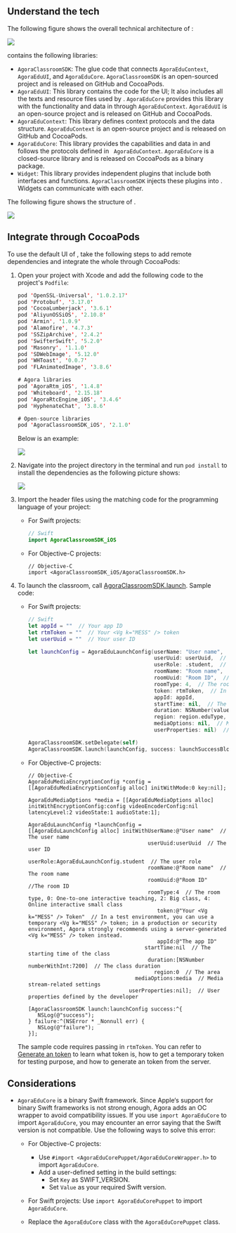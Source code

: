 <PlatformWrapper platform="ios">

## Understand the tech

The following figure shows the overall technical architecture of <Vg k="FC"/>:

![](https://web-cdn.agora.io/docs-files/1653557375318)

<Vg k="FC"/> contains the following libraries:

- `AgoraClassroomSDK`: The glue code that connects `AgoraEduContext`, `AgoraEduUI`, and `AgoraEduCore`. `AgoraClassroomSDK` is an open-sourced project and is released on GitHub and CocoaPods.
- `AgoraEduUI`: This library contains the code for the UI; It also includes all the texts and resource files used by <Vg k="FC"/>. `AgoraEduCore` provides this library with the functionality and data in <Vg k="FC"/> through `AgoraEduContext`. `AgoraEduUI` is an open-source project and is released on GitHub and CocoaPods.
- `AgoraEduContext`: This library defines context protocols and the data structure. `AgoraEduContext` is an open-source project and is released on GitHub and CocoaPods.
- `AgoraEduCore`: This library provides the capabilities and data in <Vg k="FC"/> and follows the protocols defined in ` AgoraEduContext`. `AgoraEduCore` is a closed-source library and is released on CocoaPods as a binary package.
- `Widget`: This library provides independent plugins that include both interfaces and functions. `AgoraClassroomSDK` injects these plugins into <Vg k="FC"/>. Widgets can communicate with each other.

The following figure shows the structure of <Vg k="FC"/>.

<img src="https://web-cdn.agora.io/docs-files/1650596184055" />

## Integrate <Vg k="FC"/> through CocoaPods

To use the default UI of <Vg k="FC"/>, take the following steps to add remote dependencies and integrate the whole <Vg k="FC"/> through CocoaPods:

1. Open your project with Xcode and add the following code to the project's `Podfile`:

    ```swift
    pod 'OpenSSL-Universal', '1.0.2.17'
    pod 'Protobuf', '3.17.0'
    pod 'CocoaLumberjack', '3.6.1'
    pod 'AliyunOSSiOS', '2.10.8'
    pod 'Armin', '1.0.9'
    pod 'Alamofire', '4.7.3'
    pod 'SSZipArchive', '2.4.2'
    pod 'SwifterSwift', '5.2.0'
    pod 'Masonry', '1.1.0'
    pod 'SDWebImage', '5.12.0'
    pod 'WHToast', '0.0.7'
    pod 'FLAnimatedImage', '3.8.6'

    # Agora libraries
    pod 'AgoraRtm_iOS', '1.4.8'
    pod 'Whiteboard', '2.15.18'
    pod 'AgoraRtcEngine_iOS', '3.4.6'
    pod 'HyphenateChat', '3.8.6'

    # Open-source libraries
    pod 'AgoraClassroomSDK_iOS', '2.1.0'
    ```

    Below is an example:

    <img src="https://web-cdn.agora.io/docs-files/1650596371481" />

2. Navigate into the project directory in the terminal and run `pod install` to install the dependencies as the following picture shows:

    <img src="https://web-cdn.agora.io/docs-files/1650596467294" />

3. Import the header files using the matching code for the programming language of your project:

    - For Swift projects:
        ```swift
        // Swift
        import AgoraClassroomSDK_iOS
        ```

    - For Objective-C projects:
        ```objc
        // Objective-C
        import <AgoraClassroomSDK_iOS/AgoraClassroomSDK.h>
        ```

4. To launch the classroom, call [AgoraClassroomSDK.launch](../reference/classroom-sdk#launch). Sample code:

    - For Swift projects:
        ```swift
        // Swift
        let appId = ""  // Your app ID
        let rtmToken = ""  // Your <Vg k="MESS" /> token
        let userUuid = ""  // Your user ID

        let launchConfig = AgoraEduLaunchConfig(userName: "User name",  // The user name
                                                userUuid: userUuid,  // The user ID
                                                userRole: .student,  // The user role
                                                roomName: "Room name",  // The room name
                                                roomUuid: "Room ID",  // The room ID
                                                roomType: 4,  // The room type, 0: One-to-one interactive teaching, 2: Big class, 4: Online interactive small class
                                                token: rtmToken,  // In a test environment, you can use a temporary <Vg k="MESS" /> token; in a production or a security environment, Agora strongly recommends using a server-generated <Vg k="MESS" /> token instead.
                                                appId: appId,
                                                startTime: nil,  // The starting time of the class
                                                duration: NSNumber(value: 7200),  // The class duration
                                                region: region.eduType,  // The area
                                                mediaOptions: nil,  // Media stream related settings
                                                userProperties: nil)  // User properties defined by the developer

        AgoraClassroomSDK.setDelegate(self)
        AgoraClassroomSDK.launch(launchConfig, success: launchSuccessBlock, failure: failureBlock)
        ```

    - For Objective-C projects:
        ```objc
        // Objective-C
        AgoraEduMediaEncryptionConfig *config = [[AgoraEduMediaEncryptionConfig alloc] initWithMode:0 key:nil];

        AgoraEduMediaOptions *media = [[AgoraEduMediaOptions alloc] initWithEncryptionConfig:config videoEncoderConfig:nil latencyLevel:2 videoState:1 audioState:1];

        AgoraEduLaunchConfig *launchConfig =
        [[AgoraEduLaunchConfig alloc] initWithUserName:@"User name"  // The user name
                                              userUuid:userUuid  // The user ID
                                              userRole:AgoraEduLaunchConfig.student  // The user role
                                              roomName:@"Room name"  // The room name
                                              roomUuid:@"Room ID"  //The room ID
                                              roomType:4  // The room type, 0: One-to-one interactive teaching, 2: Big class, 4: Online interactive small class
                                                 token:@"Your <Vg k="MESS" /> Token"  // In a test environment, you can use a temporary <Vg k="MESS" /> token; in a production or security environment, Agora strongly recommends using a server-generated <Vg k="MESS" /> token instead.
                                                 appId:@"The app ID"
                                             startTime:nil  // The starting time of the class
                                              duration:[NSNumber numberWithInt:7200]  // The class duration
                                                region:0  // The area
                                          mediaOptions:media  // Media stream-related settings
                                        userProperties:nil];  // User properties defined by the developer

        [AgoraClassroomSDK launch:launchConfig success:^{
           NSLog(@"success");
        } failure:^(NSError * _Nonnull err) {
           NSLog(@"failure");
        }];
        ```

    The sample code requires passing in `rtmToken`. You can refer to [Generate an <Vg k="MESS" /> token](../reference/manage-agora-account#generate-an-rtm-token) to learn what <Vg k="MESS" /> token is, how to get a temporary <Vg k="MESS" /> token for testing purpose, and how to generate an <Vg k="MESS" /> token from the server.

## Considerations

- `AgoraEduCore` is a binary Swift framework. Since Apple‘s support for binary Swift frameworks is not strong enough, Agora adds an OC wrapper to avoid compatibility issues. If you use `import AgoraEduCore` to import `AgoraEduCore`, you may encounter an error saying that the Swift version is not compatible. Use the following ways to solve this error:

    - For Objective-C projects:
        - Use `#import <AgoraEduCorePuppet/AgoraEduCoreWrapper.h>` to import `AgoraEduCore`.
        - Add a user-defined setting in the build settings:
            - Set `Key` as SWIFT_VERSION.
            - Set `Value` as your required Swift version.

    - For Swift projects:
        Use `import AgoraEduCorePuppet` to import `AgoraEduCore`.

    - Replace the `AgoraEduCore` class with the `AgoraEduCorePuppet` class.

</PlatformWrapper>